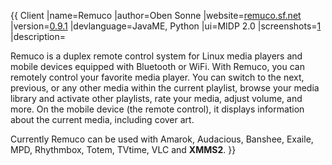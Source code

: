 {{
Client
|name=Remuco
|author=Oben Sonne
|website=[http://remuco.sourceforge.net/ remuco.sf.net]
|version=[http://remuco.sourceforge.net/index.php/Getting_Started 0.9.1]
|devlanguage=JavaME, Python
|ui=MIDP 2.0
|screenshots=[http://remuco.sourceforge.net/index.php/Screenshots]
|description=

Remuco is a duplex remote control system for Linux media players and mobile devices equipped with Bluetooth or WiFi. With Remuco, you can remotely control your favorite media player. You can switch to the next, previous, or any other media within the current playlist, browse your media library and activate other playlists, rate your media, adjust volume, and more. On the mobile device (the remote control), it displays information about the current media, including cover art.

Currently Remuco can be used with Amarok, Audacious, Banshee, Exaile, MPD, Rhythmbox, Totem, TVtime, VLC and '''XMMS2'''.
}}